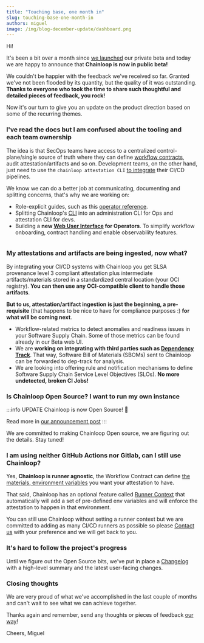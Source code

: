 ```yaml
---
title: "Touching base, one month in"
slug: touching-base-one-month-in
authors: miguel
image: /img/blog-december-update/dashboard.png
---
```



Hi!

It's been a bit over a month since [we launched](/blog/introducing-chainloop) our private beta and today we are happy to announce that **Chainloop is now in public beta!**

We couldn't be happier with the feedback we've received so far. Granted we've not been flooded by its quantity, but the quality of it was outstanding. **Thanks to everyone who took the time to share such thoughtful and detailed pieces of feedback, you rock!**

Now it's our turn to give you an update on the product direction based on some of the recurring themes.

<!--truncate-->

### I've read the docs but I am confused about the tooling and each team ownership

The idea is that SecOps teams have access to a centralized control-plane/single source of truth where they can define [workflow contracts](/getting-started/workflow-definition), audit attestation/artifacts and so on.
Development teams, on the other hand, just need to use the `chainloop attestation CLI` [to integrate](/getting-started/attestation-crafting) their CI/CD pipelines.

We know we can do a better job at communicating, documenting and splitting concerns, that's why we are working on:

- Role-explicit guides, such as this [operator reference](https://docs.chainloop.dev/reference/operator/contract).
- Splitting Chainloop's [CLI](/getting-started/installation) into an administration CLI for Ops and attestation CLI for devs.
- Building a **new [Web User Interface](https://app.chainloop.dev) for Operators**. To simplify workflow onboarding, contract handling and enable observability features.

<div className="text--center margin-bottom--lg">
  <a href="/img/blog-december-update/dashboard.png" target="_blank">
    <Image
      style={{ width: "600px", margin: "auto" }}
      img={DashboardImage}
      className="shadow--md"
    />
  </a>
</div>

### My attestations and artifacts are being ingested, now what?

By integrating your CI/CD systems with Chainloop you get SLSA provenance level 3 compliant attestation plus intermediate artifacts/materials stored in a standardized central location (your OCI registry). **You can then use any OCI-compatible client to handle those artifacts**.

**But to us, attestation/artifact ingestion is just the beginning, a pre-requisite** (that happens to be nice to have for compliance purposes :) **for what will be coming next**.

- Workflow-related metrics to detect anomalies and readiness issues in your Software Supply Chain. Some of those metrics can be found already in our Beta web UI.
- We are **working on integrating with third parties such as [Dependency Track](https://dependencytrack.org)**. That way, Software Bill of Materials (SBOMs) sent to Chainloop can be forwarded to dep-track for analysis.
- We are looking into offering rule and notification mechanisms to define Software Supply Chain Service Level Objectives (SLOs). **No more undetected, broken CI Jobs!**

### Is Chainloop Open Source? I want to run my own instance

:::info UPDATE
Chainloop is now Open Source! 🎉

Read more in [our announcement post](/blog/chainloop-open-source)
:::

We are committed to making Chainloop Open source, we are figuring out the details. Stay tuned!

### I am using neither GitHub Actions nor Gitlab, can I still use Chainloop?

Yes, **Chainloop is runner agnostic**, the Workflow Contract can define [the materials, environment variables](/reference/operator/contract#contract-schema) you want your attestation to have.

That said, Chainloop has an optional feature called [Runner Context](/reference/operator/contract#runner-context) that automatically will add a set of pre-defined env variables and will enforce the attestation to happen in that environment.

You can still use Chainloop without setting a runner context but we are committed to adding as many CI/CD runners as possible so please [Contact us](https://us21.list-manage.com/contact-form?u=801f42b3abafc40b1a17c5f25&form_id=3f3bbfe15e6fcd4a60be9b966652cfd5) with your preference and we will get back to you.

### It's hard to follow the project's progress

Until we figure out the Open Source bits, we've put in place a [Changelog](/changelog) with a high-level summary and the latest user-facing changes.

### Closing thoughts

We are very proud of what we've accomplished in the last couple of months and can't wait to see what we can achieve together.

Thanks again and remember, send any thoughts or pieces of feedback [our way](https://us21.list-manage.com/contact-form?u=801f42b3abafc40b1a17c5f25&form_id=3f3bbfe15e6fcd4a60be9b966652cfd5)!

Cheers,
Miguel

<MailingListForm />
